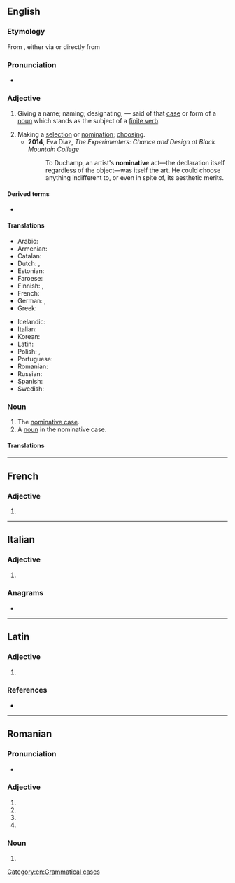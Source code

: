 {{also|Nominative}}
==English==
{{wikipedia}}

===Etymology===
From {{etyl|enm|en}} {{m|enm|nominatyf}}, either via {{etyl|xno|en}} {{m|fro|nominatif}} or directly from {{etyl|la|en}} {{m|la|nōminatīvus||pertaining to naming, nominative}}

===Pronunciation===
* {{a|UK}} {{IPA|/ˈnɒmɪnətɪv/|lang=en}}

===Adjective===
{{en-adj|-}}

# {{lb|en|grammar}} Giving a name; naming; designating; — said of that [[case]] or form of a [[noun]] which stands as the subject of a [[finite verb]].
# Making a [[selection]] or [[nomination]]; [[choose|choosing]].
#* '''2014''', Eva Diaz, ''The Experimenters: Chance and Design at Black Mountain College''
#*: To Duchamp, an artist's '''nominative''' act—the declaration itself regardless of the object—was itself the art. He could choose anything indifferent to, or even in spite of, its aesthetic merits.

====Derived terms====
* {{l|en|denominative}}

====Translations====
{{trans-top|giving a name, naming; designating}}
* Arabic: {{t-check|ar|مرفوع|alt=مَرْفُوع|m}}
* Armenian: {{t+|hy|ուղղական}}
* Catalan: {{t+|ca|nominatiu|m}}
* Dutch: {{t+|nl|nominatief}}, {{t+|nl|noemer|m}}
* Estonian: {{t+|et|nimetav}}
* Faroese: {{t+|fo|hvørfall|alt=hvørfals-}}
* Finnish: {{t+|fi|nominatiivi|alt=nominatiivi-}}, {{t|fi|nominatiivinen}}
* French: {{t+|fr|nominatif|m}}
* German: {{t+|de|Nominativ|alt=Nominativ-}}, {{t|de|nominativisch}}
* Greek: {{t+|el|ονομαστική|f}}
{{trans-mid}}
* Icelandic: {{t+check|is|nefnifall|alt=nefnifalls-}} <!-- is this okay? -->
* Italian: {{t+|it|nominativo|m}}
* Korean: {{t+|ko|주격|tr=ju-gyeok, 主格}}
* Latin: {{t|la|nominativus|m}}
* Polish: {{t|pl|mianujący}}, {{t+|pl|mianowanie|n}}
* Portuguese: {{t+|pt|nominativo|m}}
* Romanian: {{t+|ro|nominativ}}
* Russian: {{t+|ru|имени́тельный|m}}
* Spanish: {{t+|es|nominativo|m}}
* Swedish: {{t+|sv|nominativ}}
{{trans-bottom}}

===Noun===
{{en-noun}}

# The [[nominative case]].
# A [[noun]] in the nominative case.

====Translations====
{{trans-see|the nominative case|nominative case}}

{{trans-top|noun in the nominative case}}
{{trans-mid}}
{{trans-bottom}}

[[Category:en:Grammatical cases]]

----

==French==

===Adjective===
{{fr-adj-form}}

# {{feminine singular of|nominatif|lang=fr}}

----

==Italian==

===Adjective===
{{head|it|adjective form}}

# {{feminine plural of|nominativo|lang=it}}

===Anagrams===
* {{l|it|inventiamo}}

----

==Latin==

===Adjective===
{{la-adj-form|nōminātīve}}

# {{inflection of|nōminātīvus||voc|m|s|lang=la}}

===References===
* {{R:du Cange}}

----

==Romanian==

===Pronunciation===
* {{IPA|/ˌnominaˈtive/|lang=ro}}

===Adjective===
{{head|ro|adjective form}}

# {{inflection of|nominativ||f|p|nom|lang=ro}}
# {{inflection of|nominativ||f|p|acc|lang=ro}}
# {{inflection of|nominativ||n|p|nom|lang=ro}}
# {{inflection of|nominativ||n|p|acc|lang=ro}}

===Noun===
{{head|ro|noun form|g=n-p}}

# {{inflection of|nominativ||p|lang=ro}}